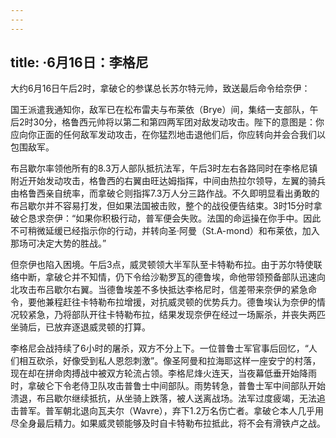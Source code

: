 ```yaml
---
---
---
```

title: ·6月16日：李格尼
---




大约6月16日午后2时，拿破仑的参谋总长苏尔特元帅，致送最后命令给奈伊：

国王派遣我通知你，敌军已在松布雷夫与布莱依（Brye）间，集结一支部队，午后2时30分，格鲁西元帅将以第二和第四两军团对敌发动攻击。陛下的意图是：你应向你正面的任何敌军发动攻击，在你猛烈地击退他们后，你应转向并会合我们以包围敌军。



布吕歇尔率领他所有的8.3万人部队抵抗法军，午后3时左右各路同时在李格尼镇附近开始发动攻击，格鲁西的右翼由旺达姆指挥，中间由热拉尔领导，左翼的骑兵由格鲁西亲自统率，而拿破仑则指挥7.3万人分三路作战。不久即明显看出勇敢的布吕歇尔并不容易打发，但如果法国被击败，整个的战役便告结束。3时15分时拿破仑恳求奈伊：“如果你积极行动，普军便会失败。法国的命运操在你手中。因此不可稍微延缓已经指示你的行动，并转向圣·阿曼（St.A-mond）和布莱依，加入那场可决定大势的胜战。”

但奈伊也陷入困境。午后3点，威灵顿领大半军队至卡特勒布拉。由于苏尔特使联络中断，拿破仑并不知情，仍下令给沙勒罗瓦的德鲁埃，命他带领预备部队迅速向北攻击布吕歇尔右翼。当德鲁埃差不多快抵达李格尼时，信差带来奈伊的紧急命令，要他兼程赶往卡特勒布拉增援，对抗威灵顿的优势兵力。德鲁埃认为奈伊的情况较紧急，乃将部队开往卡特勒布拉，结果发现奈伊在经过一场厮杀，并丧失两匹坐骑后，已放弃逐退威灵顿的打算。

李格尼会战持续了6小时的屠杀，双方不分上下。一位普鲁士军官事后回忆，“人们相互砍杀，好像受到私人恩怨刺激”。像圣阿曼和拉海耶这样一座安宁的村落，现在却在拼命肉搏战中被双方轮流占领。李格尼烽火连天，当夜幕低垂开始降雨时，拿破仑下令老侍卫队攻击普鲁士中间部队。雨势转急，普鲁士军中间部队开始溃退，布吕歇尔继续抵抗，从坐骑上跌落，被人送离战场。法军过度疲竭，无法追击普军。普军朝北退向瓦夫尔（Wavre），弃下1.2万名伤亡者。拿破仑本人几乎用尽全身最后精力。如果威灵顿能够及时自卡特勒布拉抵此，将不会有滑铁卢之战。